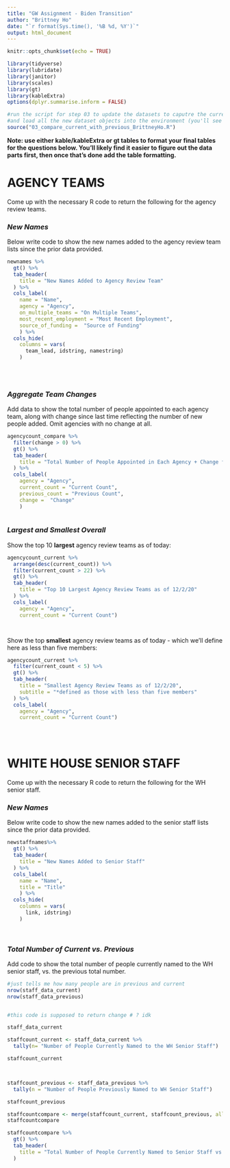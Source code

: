 ```yaml
---
title: "GW Assignment - Biden Transition"
author: "Brittney Ho"
date: "`r format(Sys.time(), '%B %d, %Y')`"
output: html_document
---
```


```r
knitr::opts_chunk$set(echo = TRUE)

library(tidyverse)
library(lubridate)
library(janitor)
library(scales)
library(gt)
library(kableExtra)
options(dplyr.summarise.inform = FALSE)

#run the script for step 03 to update the datasets to caputre the current live verions
#and load all the new dataset objects into the environment (you'll see them populate on the upper right window)
source("03_compare_current_with_previous_BrittneyHo.R")


```

**Note: use either kable/kableExtra or gt tables to format your final tables for the questions below. You'll likely find it easier to figure out the data parts first, then once that's done add the table formatting.**

# AGENCY TEAMS

Come up with the necessary R code to return the following for the agency review teams.

### *New Names*

Below write code to show the new names added to the agency review team lists since the prior data provided.  
  

```r

newnames %>%
  gt() %>%
  tab_header(
    title = "New Names Added to Agency Review Team"
  ) %>%
  cols_label(
    name = "Name",
    agency = "Agency",
    on_multiple_teams = "On Multiple Teams",
    most_recent_employment = "Most Recent Employment",
    source_of_funding =  "Source of Funding"
    ) %>%
  cols_hide(
    columns = vars(
      team_lead, idstring, namestring)
    )
 
  
 

```


### *Aggregate Team Changes*

Add data to show the total number of people appointed to each agency team, along with change since last time reflecting the number of new people added. Omit agencies with no change at all.  
  

```r

agencycount_compare %>%
  filter(change > 0) %>%
  gt() %>%
  tab_header(
    title = "Total Number of People Appointed in Each Agency + Change from Previous Count"
  ) %>%
  cols_label(
    agency = "Agency",
    current_count = "Current Count",
    previous_count = "Previous Count",
    change =  "Change"
    )



```


### *Largest and Smallest Overall*

Show the top 10 **largest** agency review teams as of today:

```r

agencycount_current %>%
  arrange(desc(current_count)) %>%
  filter(current_count > 22) %>%
  gt() %>%
  tab_header(
    title = "Top 10 Largest Agency Review Teams as of 12/2/20"
  ) %>%
  cols_label(
    agency = "Agency",
    current_count = "Current Count")




```

Show the top **smallest** agency review teams as of today - which we'll define here as less than five members:

```r

agencycount_current %>%
  filter(current_count < 5) %>%
  gt() %>%
  tab_header(
    title = "Smallest Agency Review Teams as of 12/2/20",
    subtitle = "*defined as those with less than five members"
  ) %>%
  cols_label(
    agency = "Agency",
    current_count = "Current Count")


 

```



# WHITE HOUSE SENIOR STAFF

Come up with the necessary R code to return the following for the WH senior staff.

### *New Names*

Below write code to show the new names added to the senior staff lists since the prior data provided.  
  

```r

newstaffnames%>%
  gt() %>%
  tab_header(
    title = "New Names Added to Senior Staff"
  ) %>%
  cols_label(
    name = "Name",
    title = "Title"
    ) %>%
  cols_hide(
    columns = vars(
      link, idstring)
    )

 

```


### *Total Number of Current vs. Previous*

Add code to show the total number of people currently named to the WH senior staff, vs. the previous total number.  
  

```r

#just tells me how many people are in previous and current
nrow(staff_data_current)
nrow(staff_data_previous)


#this code is supposed to return change # ? idk

staff_data_current

staffcount_current <- staff_data_current %>%
  tally(n= "Number of People Currently Named to the WH Senior Staff")

staffcount_current 



staffcount_previous <- staff_data_previous %>%
  tally(n = "Number of People Previously Named to WH Senior Staff")

staffcount_previous

staffcountcompare <- merge(staffcount_current, staffcount_previous, all=TRUE)
staffcountcompare

staffcountcompare %>%
  gt() %>%
  tab_header(
    title = "Total Number of People Currently Named to Senior Staff vs. Previous Count"
  )

```
